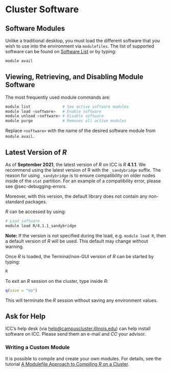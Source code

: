 # Cluster Software {#sec-cluster-software}

## Software Modules

Unlike a traditional desktop, you must load the different software that you wish to use into the environment via `modulefiles`. The list of supported software can be found on [Software List](https://campuscluster.illinois.edu/resources/software/) or by typing:

``` bash
module avail
```

## Viewing, Retrieving, and Disabling Module Software

The most frequently used module commands are:

``` bash
module list              # See active software modules
module load <software>   # Enable software
module unload <software> # Disable software
module purge             # Removes all active modules
```

Replace `<software>` with the name of the desired software module from `module avail`.

## Latest Version of *R*

As of **September 2021**, the latest version of *R* on ICC is *R* **4.1.1**. We recommend using the latest version of R with the `_sandybridge` suffix. The reason for using `_sandybridge` is to ensure compatibility on older nodes inside of the `stat` partition. For an example of a compatibility error, please see @sec-debugging-errors.

Moreover, with this version, the default library does not contain any non-standard packages.

*R* can be accessed by using:

``` bash
# Load software
module load R/4.1.1_sandybridge
```

**Note:** If the version is not specified during the load, e.g. `module load R`, then a default version of *R* will be used. This default may change without warning.

Once *R* is loaded, the Terminal/non-GUI version of *R* can be started by typing:

``` bash
R
```

To exit an *R* session on the cluster, type inside *R*:

```r
q(save = "no")
```

This will terminate the *R* session without saving any environment values.

## Ask for Help

ICC's help desk (via [help\@campuscluster.illinois.edu](mailto:help@campuscluster.illinois.edu){.email}) can help install software on ICC. Please send them an e-mail and *CC* your advisor.

### Writing a Custom Module

It is possible to compile and create your own modules. For details, see the tutorial [A Modulefile Approach to Compiling *R* on a Cluster](http://thecoatlessprofessor.com/programming/a-modulefile-approach-to-compiling-r-on-a-cluster/).
